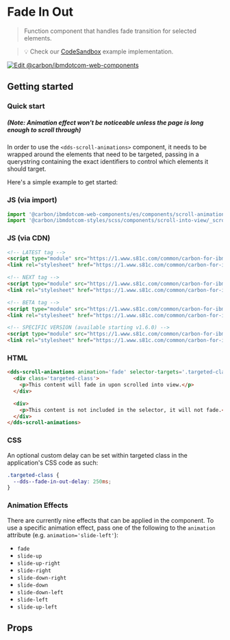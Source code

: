 
# Fade In Out

> Function component that handles fade transition for selected elements.

> 💡 Check our
> [CodeSandbox](https://githubbox.com/carbon-design-system/carbon-for-ibm-dotcom/tree/master/packages/web-components/examples/codesandbox/components/scroll-animations)
> example implementation.

[![Edit @carbon/ibmdotcom-web-components](https://codesandbox.io/static/img/play-codesandbox.svg)](https://githubbox.com/carbon-design-system/carbon-for-ibm-dotcom/tree/master/packages/web-components/examples/codesandbox/components/scroll-animations)

## Getting started

### Quick start
##### (Note: Animation effect won't be noticeable unless the page is long enough to scroll through)

In order to use the `<dds-scroll-animations>` component, it needs to be wrapped around the elements that need to be targeted,
passing in a querystring containing the exact identifiers to control which elements it should target.

Here's a simple example to get started:

### JS (via import)

```javascript
import '@carbon/ibmdotcom-web-components/es/components/scroll-animations/index.js'
import '@carbon/ibmdotcom-styles/scss/components/scroll-into-view/_scroll-into-view.scss';
```

### JS (via CDN)

```html
<!-- LATEST tag -->
<script type="module" src="https://1.www.s81c.com/common/carbon-for-ibm-dotcom/latest/scroll-animations.min.js"></script>
<link rel="stylesheet" href="https://1.www.s81c.com/common/carbon-for-ibm-dotcom/latest/scroll-animations.css" />

<!-- NEXT tag -->
<script type="module" src="https://1.www.s81c.com/common/carbon-for-ibm-dotcom/next/scroll-animations.min.js"></script>
<link rel="stylesheet" href="https://1.www.s81c.com/common/carbon-for-ibm-dotcom/next/scroll-animations.css" />

<!-- BETA tag -->
<script type="module" src="https://1.www.s81c.com/common/carbon-for-ibm-dotcom/beta/scroll-animations.min.js"></script>
<link rel="stylesheet" href="https://1.www.s81c.com/common/carbon-for-ibm-dotcom/beta/scroll-animations.css" />

<!-- SPECIFIC VERSION (available starting v1.6.0) -->
<script type="module" src="https://1.www.s81c.com/common/carbon-for-ibm-dotcom/v1.6.0/scroll-animations.min.js"></script>
<link rel="stylesheet" href="https://1.www.s81c.com/common/carbon-for-ibm-dotcom/v1.6.0/scroll-animations.css" />
```

<Description markdown={plex} />

### HTML

```html
<dds-scroll-animations animation='fade' selector-targets='.targeted-class'>
  <div class='targeted-class'>
    <p>This content will fade in upon scrolled into view.</p>
  </div>

  <div>
    <p>This content is not included in the selector, it will not fade.</p>
  </div>
</dds-scroll-animations>
```

### CSS

An optional custom delay can be set within targeted class in the application's CSS code as such:

```css
.targeted-class {
  --dds--fade-in-out-delay: 250ms;
}
```

### Animation Effects

There are currently nine effects that can be applied in the component.
To use a specific animation effect, pass one of the following to the `animation` attribute (e.g. `animation='slide-left'`):

* `fade`
* `slide-up`
* `slide-up-right`
* `slide-right`
* `slide-down-right`
* `slide-down`
* `slide-down-left`
* `slide-left`
* `slide-up-left`

## Props

<Props of="dds-scroll-animations" />

<Description markdown={contributing} />
